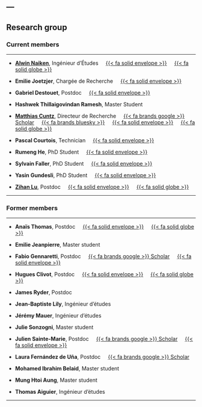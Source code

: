 ---
---

## Research group

### Current members

<hr>

- [**Alwin Naiken**](alwin_naiken.qmd), Ingénieur d'Études &nbsp; &nbsp; <a href="mailto:alwin.naiken@inrae.fr">{{< fa solid envelope >}}</a> &nbsp; &nbsp; [{{< fa solid globe >}}](alwin_naiken.qmd)

- **Emilie Joetzjer**, Chargée de Recherche &nbsp; &nbsp; <a href="mailto:emilie.joetzjer@inrae.fr">{{< fa solid envelope >}}</a>

- **Gabriel Destouet**, Postdoc &nbsp; &nbsp; <a href="mailto:gabriel.destouet@inrae.fr">{{< fa solid envelope >}}</a>

- **Hashwek Thillaigovindan Ramesh**, Master Student

- [**Matthias Cuntz**](matthias_cuntz.qmd), Directeur de Recherche &nbsp; &nbsp; [{{< fa brands google >}} Scholar](https://scholar.google.com/citations?user=s93VuhMAAAAJ) &nbsp; &nbsp; [{{< fa brands bluesky >}}](https://bsky.app/profile/mcuntz.bsky.social) &nbsp; &nbsp; <a href="mailto:matthias.cuntz@inrae.fr">{{< fa solid envelope >}}</a> &nbsp; &nbsp; [{{< fa solid globe >}}](matthias_cuntz.qmd)

- **Pascal Courtois**, Technician &nbsp; &nbsp; <a href="mailto:pascal.courtois@inrae.fr">{{< fa solid envelope >}}</a>

- **Rumeng He**, PhD Student &nbsp; &nbsp; <a href="mailto:rumeng.he@inrae.fr">{{< fa solid envelope >}}</a>

- **Sylvain Faller**, PhD Student &nbsp; &nbsp; <a href="mailto:sylvain.faller@inrae.fr">{{< fa solid envelope >}}</a>

- **Yasin Gundesli**, PhD Student &nbsp; &nbsp; <a href="mailto:yasin.gundesli@inrae.fr">{{< fa solid envelope >}}</a>

- [**Zihan Lu**](zihan_lu.qmd), Postdoc &nbsp; &nbsp; <a href="mailto:zihan.lu@inrae.fr">{{< fa solid envelope >}}</a> &nbsp; &nbsp; [{{< fa solid globe >}}](zihan_lu.qmd) &nbsp; &nbsp;

<hr>

### Former members

<hr>

- **Anaïs Thomas**, Postdoc &nbsp; &nbsp; <a href="mailto:anais.grosjean@univ-lorraine.fr">{{< fa solid envelope >}}</a> &nbsp; &nbsp; [{{< fa solid globe >}}](https://www.lae.univ-lorraine.fr/fr/membre/anais-thomas)

- **Emilie Jeanpierre**, Master student

- **Fabio Gennaretti**, Postdoc &nbsp; &nbsp; [{{< fa brands google >}} Scholar](https://scholar.google.com/citations?user=oxRo7KkAAAAJ) &nbsp; &nbsp; <a href="mailto:f.gennaretti@univpm.it">{{< fa solid envelope >}}</a>

- **Hugues Clivot**, Postdoc &nbsp; &nbsp; <a href="mailto:hugues.clivot@univ-reims.fr">{{< fa solid envelope >}}</a> &nbsp; &nbsp; [{{< fa solid globe >}}](https://fare.nancy.hub.inrae.fr/trombinoscope/personnel-permanent/clivot-hugues)

- **James Ryder**, Postdoc

- **Jean-Baptiste Lily**, Ingénieur d'études

- **Jérémy Mauer**, Ingénieur d'études

- **Julie Sonzogni**, Master student

- **Julien Sainte-Marie**, Postdoc &nbsp; &nbsp; [{{< fa brands google >}} Scholar](https://scholar.google.com.au/citations?user=8RL87RsAAAAJ) &nbsp; &nbsp; <a href="mailto:julien.sainte-marie@agroparistech.fr">{{< fa solid envelope >}}</a>

- **Laura Fernández de Uña**, Postdoc &nbsp; &nbsp; [{{< fa brands google >}} Scholar](https://scholar.google.es/citations?user=u1J5Jz8AAAAJ)

- **Mohamed Ibrahim Belaid**, Master student

- **Mung Htoi Aung**, Master student

- **Thomas Aiguier**, Ingénieur d'études

<hr>
